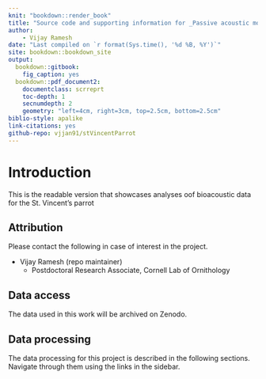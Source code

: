 ```yaml
--- 
knit: "bookdown::render_book"
title: "Source code and supporting information for _Passive acoustic monitoring of the St. Vincent's Parrot_"
author:
    - Vijay Ramesh 
date: "Last compiled on `r format(Sys.time(), '%d %B, %Y')`"
site: bookdown::bookdown_site
output: 
  bookdown::gitbook:
    fig_caption: yes
  bookdown::pdf_document2:
    documentclass: scrreprt
    toc-depth: 1
    secnumdepth: 2
    geometry: "left=4cm, right=3cm, top=2.5cm, bottom=2.5cm"
biblio-style: apalike
link-citations: yes
github-repo: vjjan91/stVincentParrot
---
```


# Introduction  

This is the readable version that showcases analyses oof bioacoustic data for the St. Vincent's parrot   

## Attribution  

Please contact the following in case of interest in the project.  

- Vijay Ramesh (repo maintainer)
    - Postdoctoral Research Associate, Cornell Lab of Ornithology  

## Data access  

The data used in this work will be archived on Zenodo.  

## Data processing  

The data processing for this project is described in the following sections. Navigate through them using the links in the sidebar.      
